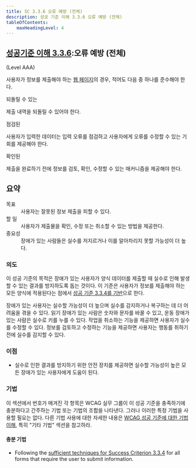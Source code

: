 ```yaml
---
title: SC 3.3.6 오류 예방 (전체)
description: 성공 기준 이해 3.3.6 오류 예방 (전체)
tableOfContents:
    maxHeadingLevel: 4
---
```



## [성공기준 이해 3.3.6](https://w3.org/TR/WCAG22#error-prevention-all):오류 예방 (전체) 

(Level AAA)

<Card title="성공 기준 (SC)"></Card>

사용자가 정보를 제출해야 하는 [웹 페이지](../../../glossary/web-page)의 경우, 적어도 다음 중 하나를 준수해야 한다.

되돌릴 수 있는

제출 내역을 되돌릴 수 있어야 한다.

점검된

사용자가 입력한 데이터는 입력 오류를 점검하고 사용자에게 오류를 수정할 수 있는 기회를 제공해야 한다.

확인된

제출을 완료하기 전에 정보를 검토, 확인, 수정할 수 있는 매커니즘을 제공해야 한다.

## 요약

<dl>
<dt>목표</dt>
<dd>사용자는 잘못된 정보 제출을 피할 수 있다.</dd>
<dt>할 일</dt>
<dd>사용자가 제출물을 확인, 수정 또는 취소할 수 있는 방법을 제공한다.</dd>
<dt>중요성</dt>
<dd>장애가 있는 사람들은 실수를 저지르거나 이를 알아차리지 못할 가능성이 더 높다.</dd>
</dl>

### 의도

이 성공 기준의 목적은 장애가 있는 사용자가 양식 데이터를 제출할 때 실수로 인해 발생할 수 있는 결과를 방지하도록 돕는 것이다. 이 기준은 사용자가 정보를 제출해야 하는 모든 양식에 적용된다는 점에서 [성공 기준 3.3.4를 기반](error-prevention-legal-financial-data)으로 한다.

장애가 있는 사용자는 실수할 가능성이 더 높으며 실수를 감지하거나 복구하는 데 더 어려움을 겪을 수 있다. 읽기 장애가 있는 사람은 숫자와 문자를 바꿀 수 있고, 운동 장애가 있는 사람은 실수로 키를 누를 수 있다. 작업을 취소하는 기능을 제공하면 사용자가 실수를 수정할 수 있다. 정보를 검토하고 수정하는 기능을 제공하면 사용자는 행동를 취하기 전에 실수를 감지할 수 있다.

### 이점

*   실수로 인한 결과를 방지하기 위한 안전 장치를 제공하면 실수할 가능성이 높은 모든 장애가 있는 사용자에게 도움이 된다.

### 기법

이 섹션에서 번호가 매겨진 각 항목은 WCAG 실무 그룹이 이 성공 기준을 충족하기에 충분하다고 간주하는 기법 또는 기법의 조합을 나타낸다. 그러나 이러한 특정 기법을 사용할 필요는 없다. 다른 기법 사용에 대한 자세한 내용은 [WCAG 성공 기준에 대한 기법 이해](understanding-techniques), 특히 "기타 기법" 섹션을 참고하라.

#### 충분 기법

*   Following the [sufficient techniques for Success Criterion 3.3.4](error-prevention-legal-financial-data#techniques) for all forms that require the user to submit information.

